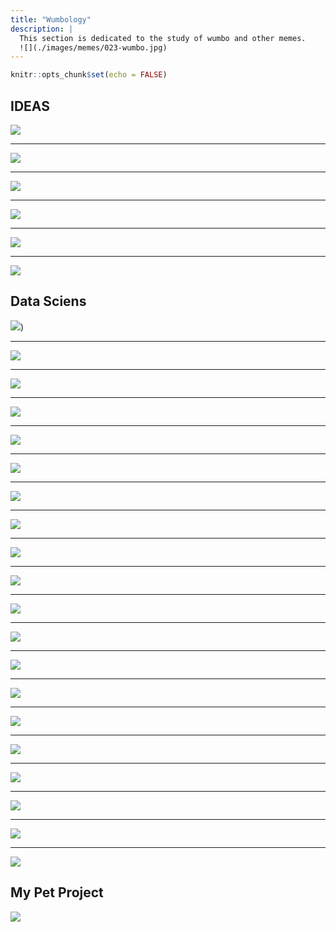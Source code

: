 ```yaml
---
title: "Wumbology"
description: |
  This section is dedicated to the study of wumbo and other memes.
  ![](./images/memes/023-wumbo.jpg)
---
```


```r
knitr::opts_chunk$set(echo = FALSE)
```

## IDEAS

![](./images/memes/019-thank-me-later.png)

--- 

![](./images/memes/017-so-many-ideas.png)

--- 

![](./images/memes/013-my-ideas.png)

--- 


![](./images/memes/009-ideas.png)

--- 


![](./images/memes/024-one-does-not-just-have-an-idea.jpg)

--- 

![](./images/memes/001-an-idea.png)

## Data Sciens

![](./images/memes/002-creates-tableau-dashboard.jpg))

--- 

![](./images/memes/003-dad-joke.png)

--- 

![](./images/memes/004-dad-meme.jpg)

--- 

![](./images/memes/005-data-science-movie-pitch.png)

--- 

![](./images/memes/006-freeware.jpg)

--- 

![](./images/memes/007-get-data.jpg)

--- 

![](./images/memes/008-hadley-hall-pass.jpg)

--- 

![](./images/memes/010-is-this-data-science.jpg)

--- 

![](./images/memes/011-i-want-it-stats-way.png)

--- 

![](./images/memes/012-motheRstudio.png)

--- 

![](./images/memes/014-p-value-matters.jpg)

--- 

![](./images/memes/015-python-vs-R.png)

--- 

![](./images/memes/016-slaps-money-down.png)

--- 

![](./images/memes/018-talk-the-talk.jpg)

--- 

![](./images/memes/020-were-data-driven-instantly.jpg)

--- 

![](./images/memes/021-we-ues-ai.jpg)

--- 

![](./images/memes/022-writeR.png)

--- 

![](./images/memes/023-wumbo.jpg)

--- 

![](./images/memes/025-data-siens.jpg)

--- 

![](./images/memes/026-imagination.jpg)

## My Pet Project

![](./images/memes/027-cat-food.webp)
